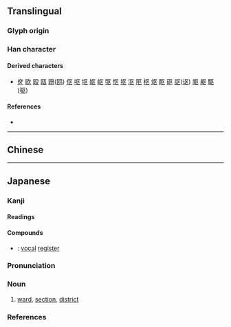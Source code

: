 {{also|區|凶|𠄡}}
{{character info}}
==Translingual==
{{stroke order}}
{{ja-forms|区|区|[[區]]}}

===Glyph origin===
{{Han simp|區|f=品|t=乂}}

===Han character===
{{Han char|rn=23|rad=匸|as=02|sn=4|four=7171.4|canj=SK|ids=⿷匚㐅(GJK),⿷匸㐅(T)}}

====Derived characters====
* [[奁]] [[欧]] [[殴]] [[瓯]] [[鴎]]([[鸥]]) [[伛]] [[呕]] [[𫭟]] [[妪]] [[岖]] [[𫸩]] [[怄]] [[抠]] [[沤]] [[𨸟]] [[枢]] [[𬉼]] [[眍]] [[𥐰]] [[𧦅]]([[讴]]) [[䝙]] [[躯]] [[駆]]([[驱]])

====References====
* {{Han ref|kx=0154.361|dkj=02674|hdz=10081.050|uh=533A|ud=21306}}

----

==Chinese==
{{zh-see|區}}

----

==Japanese==
{{ja-kanji forms|区|區}}

===Kanji===
{{ja-kanji|grade=3|rs=匸02|kyu=區}}

====Readings====
{{ja-readings
|goon=く, う
|kanon=く, おう
}}

====Compounds====
* {{ja-r|声%区|せい%く}}: [[vocal]] [[register]]
{{ja-kanjitab|く|yomi=o}}

===Pronunciation===
{{ja-pron|yomi=o|く|acc=1|acc_ref=DJR,NHK}}

===Noun===
{{ja-noun|く}}
# [[ward]], [[section]], [[district]]

===References===
<references/>